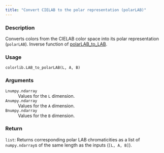 ```yaml
---
title: "Convert CIELAB to the polar representation (polarLAB)"
---
```


### Description

Converts colors from the CIELAB color space into its polar
representation (`polarLAB`).
Inverse function of [polarLAB_to_LAB](colorspace.colorlib.colorlib.polarLAB_to_LAB.qmd).

### Usage

<pre><code class='language-python'>colorlib.LAB_to_polarLAB(L, A, B)</code></pre>

### Arguments

<dl class="pyp-list param-list">
  <dt style = "white-space: nowrap; font-family: monospace; vertical-align: top">
   <code id="colorspace.colorlib.colorlib.LAB_to_polarLAB:L">L</code><code class="argument-class">numpy.ndarray</code>
  </dt>
 <dd>Values for the `L` dimension.</dd>
  <dt style = "white-space: nowrap; font-family: monospace; vertical-align: top">
   <code id="colorspace.colorlib.colorlib.LAB_to_polarLAB:A">A</code><code class="argument-class">numpy.ndarray</code>
  </dt>
 <dd>Values for the `A` dimension.</dd>
  <dt style = "white-space: nowrap; font-family: monospace; vertical-align: top">
   <code id="colorspace.colorlib.colorlib.LAB_to_polarLAB:B">B</code><code class="argument-class">numpy.ndarray</code>
  </dt>
 <dd>Values for the `B` dimension.</dd>
</dl>

### Return

<code>list</code>: Returns corresponding polar LAB chromaticities as a list of
`numpy.ndarray`s of the same length as the inputs (`[L, A, B]`).
